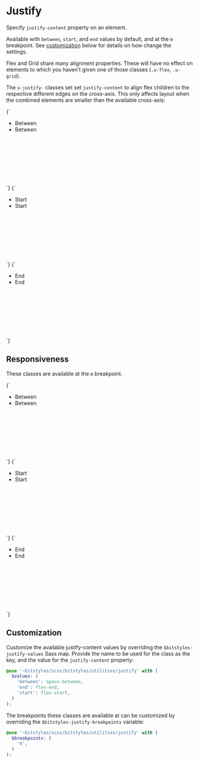 
<Meta title="Utilities/justify" />

# Justify

Specify `justify-content` property on an element.

Available with `between`, `start`, and `end` values by default, and at the `m` breakpoint. See [customization](#customization) below for details on how change the settings.

Flex and Grid share many alignment properties. These will have no effect on elements to which you haven’t given one of those classes (`.u-flex`, `.u-grid`).

The `u-justify-` classes set set `justify-content` to align flex children to the respective different edges on the cross-axis. This only affects layout when the combined elements are smaller than the available cross-axis:

<Canvas isColumn>
  <Story name="justify-between">
    {`
      <ul class="a-list-reset u-flex u-justify-between u-fg-white" style="min-height:10rem;">
        <li class="u-margin-m u-padding-m u-bg-gray-20">
          Between
        </li>
        <li class="u-margin-m u-padding-m u-bg-gray-20">
          Between
        </li>
      </ul>
    `}
  </Story>
  <Story name="justify-start">
    {`
      <ul class="a-list-reset u-flex u-justify-start u-fg-white" style="min-height:10rem;">
        <li class="u-margin-m u-padding-m u-bg-gray-20">
          Start
        </li>
        <li class="u-margin-m u-padding-m u-bg-gray-20">
          Start
        </li>
      </ul>
    `}
  </Story>
  <Story name="justify-end">
    {`
      <ul class="a-list-reset u-flex u-justify-end u-fg-white" style="min-height:10rem;">
        <li class="u-margin-m u-padding-m u-bg-gray-20">
          End
        </li>
        <li class="u-margin-m u-padding-m u-bg-gray-20">
          End
        </li>
      </ul>
    `}
  </Story>
</Canvas>

## Responsiveness

These classes are available at the `m` breakpoint.

<Canvas isColumn>
  <Story name="justify-between@m">
    {`
      <ul class="a-list-reset u-flex u-justify-between@m u-fg-white" style="min-height:10rem;">
        <li class="u-margin-m u-padding-m u-bg-gray-20">
          Between
        </li>
        <li class="u-margin-m u-padding-m u-bg-gray-20">
          Between
        </li>
      </ul>
    `}
  </Story>
  <Story name="justify-start@m">
    {`
      <ul class="a-list-reset u-flex u-justify-start@m u-fg-white" style="min-height:10rem;">
        <li class="u-margin-m u-padding-m u-bg-gray-20">
          Start
        </li>
        <li class="u-margin-m u-padding-m u-bg-gray-20">
          Start
        </li>
      </ul>
    `}
  </Story>
  <Story name="justify-end@m">
    {`
      <ul class="a-list-reset u-flex u-justify-end@m u-fg-white" style="min-height:10rem;">
        <li class="u-margin-m u-padding-m u-bg-gray-20">
          End
        </li>
        <li class="u-margin-m u-padding-m u-bg-gray-20">
          End
        </li>
      </ul>
    `}
  </Story>
</Canvas>

## Customization

Customize the available justify-content values by overriding the `$bitstyles-justify-values` Sass map. Provide the name to be used for the class as the key, and the value for the `justify-content` property:

```scss
@use '~bitstyles/scss/bitstyles/utilities/justify' with (
  $values: (
    'between': space-between,
    'end': flex-end,
    'start': flex-start,
  )
);
```

The breakpoints these classes are available at can be customized by overriding the `$bitstyles-justify-breakpoints` variable:

```scss
@use '~bitstyles/scss/bitstyles/utilities/justify' with (
  $breakpoints: (
    'm',
  )
);
```
